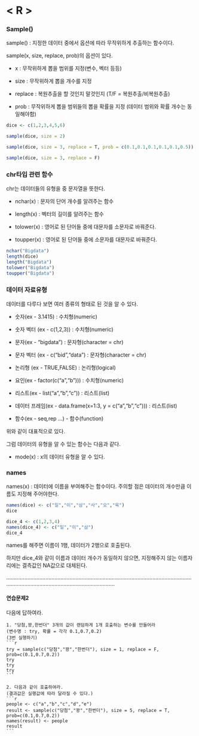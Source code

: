 # < R >

### Sample()

sample() : 지정한 데이터 중에서 옵션에 따라 무작위하게 추출하는 함수이다.

sample(x, size, replace, prob)의 옵션이 있다.
  
  - x : 무작위하게 뽑을 범위를 지정(변수, 벡터 등등)
  
  - size : 무작위하게 뽑을 개수를 지정
  
  - replace : 복원추출을 할 것인지 말것인지 (T/F = 복원추출/비복원추출)
  
  - prob : 무작위하게 뽑을 범위들의 뽑을 확률을 지정 (데이터 범위와 확률 개수는 동일해야함)
  
```r
dice <- c(1,2,3,4,5,6)

sample(dice, size = 2)

sample(dice, size = 3, replace = T, prob = c(0.1,0.1,0.1,0.1,0.1,0.5))

sample(dice, size = 3, replace = F)
```

### chr타입 관련 함수

chr는 데이터들의 유형을 중 문자열을 뜻한다.

- nchar(x) : 문자의 단어 개수를 알려주는 함수

- length(x) : 벡터의 길이를 알려주는 함수

- tolower(x) : 영어로 된 단어들 중에 대문자를 소문자로 바꿔준다.

- toupper(x) : 영어로 된 단어들 중에 소문자를 대문자로 바꿔준다.

```r
nchar("Bigdata")
length(dice)
length("Bigdata")
tolower("Bigdata")
toupper("Bigdata")
```

### 데이터 자료유형

데이터를 다루다 보면 여러 종류의 형태로 된 것을 알 수 있다.

- 숫자(ex - 3.1415) : 수치형(numeric)

- 숫자 벡터 (ex - c(1,2,3)) : 수치형(numeric)

- 문자(ex - "bigdata") : 문자형(character = chr)

- 문자 벡터 (ex - c("bid","data") : 문자형(character = chr)

- 논리형 (ex - TRUE,FALSE) : 논리형(logical)

- 요인(ex - factor(c("a","b"))) : 수치형(numeric)

- 리스트(ex - list("a","b","c")) : 리스트(list)

- 데이터 프레임(ex - data.frame(x=1:3, y = c("a","b","c"))) : 리스트(list)

- 함수(ex - seq,rep ...) - 함수(function)

위와 같이 대표적으로 있다.

그럼 데이터의 유형을 알 수 있는 함수는 다음과 같다.

- mode(x) : x의 데이터 유형을 알 수 있다.

### names

names(x) : 데이터에 이름을 부여해주는 함수이다. 주의할 점은 데이터의 개수만큼 이름도 지정해 주어야한다.

```r
names(dice) <- c("일","이","삼","사","오","육")
dice

dice_4 <- c(1,2,3,4)
names(dice_4) <- c("일","이","삼")
dice_4
```

names를 해주면 이름이 1행, 데이터가 2행으로 호출된다.

하지만 dice_4와 같이 이름과 데이터 개수가 동일하지 않으면, 지정해주지 않는 이름자리에는 결측값인 NA값으로 대체된다.

...................................................................................................................................................................................................

#### 연습문제2

  다음에 답하여라.
    
    1. "당첨,꽝,한번더" 3개의 값이 랜덤하게 1개 호출하는 변수를 만들어라
    (변수명 : try, 확률 = 각각 0.1,0.7,0.2)
    (3번 실행하기)
    ```r
    try = sample(c("당첨","꽝","한번더"), size = 1, replace = F, prob=c(0.1,0.7,0.2))
    try
    try
    try
    ```
    
    2. 다음과 같이 호출하여라.
    (결과값은 실행값에 따라 달라질 수 있다.)
    ```r
    people <- c("a","b","c","d","e")
    result <- sample(c("당첨","꽝","한번더"), size = 5, replace = T, prob=c(0.1,0.7,0.2))
    names(result) <- people
    result
    ```